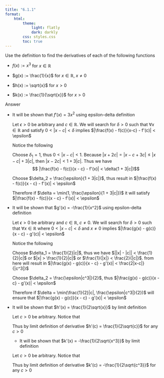 ```yaml
---
title: "6.1.1"
format:
    html:
        theme:
            light: flatly
            dark: darkly
        css: styles.css
        toc: true
---
```


Use the definition to find the derivatives of each of the following functions

- $f(x) := x^3$ for $x \in \mathbb{R}$

- $g(x) := \frac{1}{x}$ for $x \in \mathbb{R}, \; x \neq 0$

- $h(x) := \sqrt{x}$ for $x > 0$

- $k(x) := \frac{1}{\sqrt{x}}$ for $x > 0$

Answer

- It will be shown that $f'(x) = 3x^2$ using epsilon-delta definition

    Let $\epsilon > 0$ be arbitrary and $c \in \mathbb{R}$. We will search for $\delta > 0$ such that $\forall x \in \mathbb{R}$ and satisfy $0 < |x - c| < \delta$ implies $|\frac{f(x) - f(c)}{x-c} - f'(c)| < \epsilon$

    Notice the following

    \begin{align*}
        |\frac{f(x) - f(c)}{x - c} - f'(x)| & = |\frac{x^3 - c^3}{x - c} - 3c^2| \\
        & = |\frac{(x-c)(x^2 + xc + c^2)}{x - c} - 3c^2| \\
        & = |x^2 + xc + c^2 - 3c^2| \\
        & = |x^2 + xc - 2c^2| \\
        & = |x^2 - c^2 + xc - c^2| \\
        & = |(x-c)(x+c) + c(x-c)| \\
        & = |x-c||x+2c|
    \end{align*}

    Choose $\delta_1 = 1$, thus $0 < |x-c| < 1$. Because $|x + 2c| = |x - c + 3c| \leq |x - c| + 3|c|$, then $|x - 2c|  < 1 + 3|c|$. Thus we have $$ |\frac{f(x) - f(c)}{x - c} - f'(x)| < \delta(1 + 3|c|)$$

    Choose $\delta_2 = \frac{\epsilon}{1 + 3|c|}$, thus result in $|\frac{f(x) - f(c)}{x - c} - f'(x)| < \epsilon$

    Therefore if $\delta = \min(1, \frac{\epsilon}{1 + 3|c|})$ it will satisfy $|\frac{f(x) - f(c)}{x - c} - f'(x)| < \epsilon$
    
- It will be shown that $g'(x) = -\frac{1}{x^2}$ using epsilon-delta definition

    Let $\epsilon >0$ be arbitrary and $c \in \mathbb{R}, \; c \neq 0$. We will search for $\delta > 0$ such that $\forall x \in \mathbb{R}$ where $0 < |x-c| < \delta$ and $x \neq 0$ implies $|\frac{g(x) - g(c)}{x - c} - g'(c)| < \epsilon$

    Notice the following
    \begin{align*}
        |\frac{g(x) - g(c)}{x - c} - g(c)| & = |\frac{1/x - 1/c}{x - c} + \frac{1}{c^2}| \\
        & = |\frac{c-x/xc}{x-c} + \frac{1}{c^2}| \\
        & = |-\frac{1}{xc} + \frac{1}{c^2}| \\
        & = |\frac{x-+ c}{xc^2}|
    \end{align*}

    Choose $\delta_1 = \frac{1}{2}|c|$, thus we have $||x| - |c|| < \frac{1}{2}|c|$ or $|x| > \frac{1}{2}|c|$ or $\frac{1}{|x|} < \frac{2}{|c|}$. from here will result in $|\frac{g(x) - g(c)}{x - c} - g'(x)| < \frac{2|x-c|}{|c^3|}$

    Choose $\delta_2 = \frac{\epsilon|c^3|}{2}$, thus $|\frac{g(x) - g(c)}{x - c} - g'(x)| < \epsilon$

    Therefore if $\delta = \min(\frac{1}{2}|c|, \frac{\epsilon|c^3|}{2})$ will ensure that $|\frac{g(x) - g(c)}{x - c} - g'(x)| < \epsilon$

- It will be shown that $h'(x) = \frac{1}{2\sqrt{x}}$ by limit definition

    Let $c > 0$ be arbitrary. Notice that
    \begin{align*}
        \lim_{x \to c} \frac{h(x) - h(c)}{x - c} & = \lim_{x \to c} \frac{\sqrt{x} - \sqrt{c}}{x-c} \\
        & = \lim_{x \to c} \frac{1 }{\sqrt{x} + \sqrt{c}} = \frac{1}{2\sqrt{c}}
    \end{align*}

    Thus by limit definition of derivative $h'(c) = \frac{1}{2\sqrt{c}}$ for any $c > 0$

    - It will be shown that $k'(x) = -\frac{1}{2\sqrt{x^3}}$ by limit definition

    Let $c > 0$ be arbitrary. Notice that
    \begin{align*}
        \lim_{x \to c} \frac{k(x) - k(c)}{x - c} & = \lim_{x \to c} \frac{1/\sqrt{x} - 1\sqrt{c}}{x - c} \\
        & = \lim_{x \to c} \frac{\frac{\sqrt{c} - \sqrt{x}}{\sqrt{xc}}}{x - c} \\
        & = - \lim_{x \to c}\frac{\sqrt{x} - \sqrt{c}}{(x-c)\sqrt{xc}} \\
        & = - \lim_{x \to c} \frac{1}{\sqrt{xc}(\sqrt{x} + \sqrt{c})} = - \frac{1}{2\sqrt{c^3}}
    \end{align*}

    Thus by limit definition of derivative $k'(c) = -\frac{1}{2\sqrt{c^3}}$ for any $c > 0$